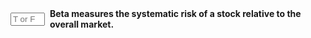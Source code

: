 ::: {.question-block}

<form onsubmit="event.preventDefault(); checkAnswerBox('module4_tf_q25','T')" style="display: flex; align-items: center; gap: 8px;">
<input type="text" id="module4_tf_q25" name="module4_tf_q25" maxlength="1" placeholder="T or F" style="width: 55px;" data-correct-answer="T" /> 
<label for="module4_tf_q25"><strong>Beta measures the systematic risk of a stock relative to the overall market.</strong></label>
</form>

<div id="feedback-module4_tf_q25" class="feedback" data-status="" style="display:none;">
The sentence is TRUE. Beta indicates the stock's sensitivity to market movements.
</div>

:::